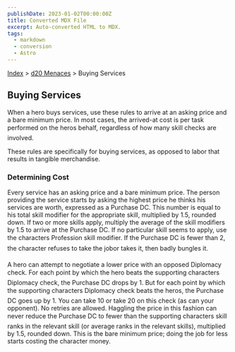 ```yaml
---
publishDate: 2023-01-02T00:00:00Z
title: Converted MDX File
excerpt: Auto-converted HTML to MDX.
tags:
  - markdown
  - conversion
  - Astro
---
```






[Index](-index) > [d20 Menaces](menaces-d20-index) > Buying Services




## Buying Services


When a hero buys services, use these rules to arrive at an asking price and a bare minimum price. In most cases, the arrived-at cost is per task performed on the heros behalf, regardless of how many skill checks are involved.


These rules are specifically for buying services, as opposed to labor that results in tangible merchandise.


### Determining Cost


Every service has an asking price and a bare minimum price. The person providing the service starts by asking the highest price he thinks his services are worth, expressed as a Purchase DC. This number is equal to his total skill modifier for the appropriate skill, multiplied by 1.5, rounded down. If two or more skills apply, multiply the average of the skill modifiers by 1.5 to arrive at the Purchase DC. If no particular skill seems to apply, use the characters Profession skill modifier. If the Purchase DC is fewer than 2, the character refuses to take the jobor takes it, then badly bungles it.


A hero can attempt to negotiate a lower price with an opposed Diplomacy check. For each point by which the hero beats the supporting characters Diplomacy check, the Purchase DC drops by 1. But for each point by which the supporting characters Diplomacy check beats the heros, the Purchase DC goes up by 1. You can take 10 or take 20 on this check (as can your opponent). No retries are allowed. Haggling the price in this fashion can never reduce the Purchase DC to fewer than the supporting characters skill ranks in the relevant skill (or average ranks in the relevant skills), multiplied by 1.5, rounded down. This is the bare minimum price; doing the job for less starts costing the character money.




